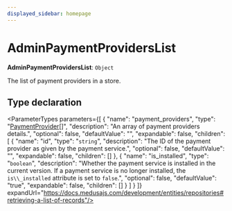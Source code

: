 ```yaml
---
displayed_sidebar: homepage
---
```



# AdminPaymentProvidersList

 **AdminPaymentProvidersList**: `Object`

The list of payment providers in a store.

## Type declaration

<ParameterTypes parameters={[
  {
    "name": "payment_providers",
    "type": "[PaymentProvider](../../entities/classes/entities.PaymentProvider.mdx)[]",
    "description": "An array of payment providers details.",
    "optional": false,
    "defaultValue": "",
    "expandable": false,
    "children": [
      {
        "name": "id",
        "type": "`string`",
        "description": "The ID of the payment provider as given by the payment service.",
        "optional": false,
        "defaultValue": "",
        "expandable": false,
        "children": []
      },
      {
        "name": "is_installed",
        "type": "`boolean`",
        "description": "Whether the payment service is installed in the current version. If a payment service is no longer installed, the `is\\_installed` attribute is set to `false`.",
        "optional": false,
        "defaultValue": "true",
        "expandable": false,
        "children": []
      }
    ]
  }
]} expandUrl="https://docs.medusajs.com/development/entities/repositories#retrieving-a-list-of-records"/>
